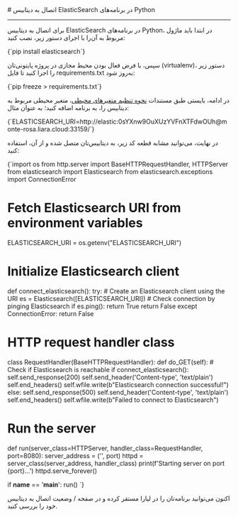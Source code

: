 

<Layout>
<Head>
<title>مستندات اتصال به دیتابیس‌ ElasticSearch در Python - لیارا</title>

<meta property="og:title" content="مستندات خدمات رایانش ابری لیارا" />
<meta property="og:description" content="مستندات مربوط به اتصال به دیتابیس ElasticSearch در پلتفرم Python در لیارا"  />
<meta property="og:image" content="https://media.liara.ir/logos/liara-poster.jpg" />
</Head>
# اتصال به دیتابیس ElasticSearch در برنامه‌های Python
<hr className="mb-2" />

برای اتصال به دیتابیس ElasticSearch در برنامه‌های Python، در ابتدا باید ماژول مربوط به آن‌را با اجرای دستور زیر، نصب کنید:

<div className="h-2" />
    <div dir='ltr'>
    <Highlight className="bash">
        {`pip install elasticsearch`}
    </Highlight>
    </div>
<div className="h-2" />

سپس، با فرض فعال بودن محیط مجازی در پروژه پایتونی‌تان (virtualenv)، دستور زیر را اجرا کنید تا فایل <Important>requirements.txt</Important> به‌روز شود: 

<div className="h-2" />
    <div dir='ltr'>
    <Highlight className="bash">
        {`pip freeze > requirements.txt`}
    </Highlight>
    </div>
<div className="h-2" />

در ادامه، بایستی طبق مستندات <a href="/paas/details/envs" className="text-[#2196f3]">نحوه تنظیم متغیرهای محیطی</a>، متغیر محیطی مربوط به دیتابیس را، به برنامه اضافه کنید؛ به عنوان مثال: 

<div className="h-2" />
    <div dir='ltr'>
    <Highlight className="bash">
        {`ELASTICSEARCH_URI=http://elastic:0sYXnw9OuXUzYVFnXTFdwOUh@monte-rosa.liara.cloud:33159/`}
    </Highlight>
    </div>
<div className="h-2" />

در نهایت، می‌توانید مشابه قطعه کد زیر، به دیتابیس‌تان متصل شده و از آن، استفاده کنید: 

<div className="h-2" />
    <div dir='ltr'>
    <Highlight className="python">
        {`import os
from http.server import BaseHTTPRequestHandler, HTTPServer
from elasticsearch import Elasticsearch
from elasticsearch.exceptions import ConnectionError

# Fetch Elasticsearch URI from environment variables
ELASTICSEARCH_URI = os.getenv("ELASTICSEARCH_URI")

# Initialize Elasticsearch client
def connect_elasticsearch():
    try:
        # Create an Elasticsearch client using the URI
        es = Elasticsearch([ELASTICSEARCH_URI])
        # Check connection by pinging Elasticsearch
        if es.ping():
            return True
        return False
    except ConnectionError:
        return False

# HTTP request handler class
class RequestHandler(BaseHTTPRequestHandler):
    def do_GET(self):
        # Check if Elasticsearch is reachable
        if connect_elasticsearch():
            self.send_response(200)
            self.send_header('Content-type', 'text/plain')
            self.end_headers()
            self.wfile.write(b"Elasticsearch connection successful!")
        else:
            self.send_response(500)
            self.send_header('Content-type', 'text/plain')
            self.end_headers()
            self.wfile.write(b"Failed to connect to Elasticsearch")

# Run the server
def run(server_class=HTTPServer, handler_class=RequestHandler, port=8080):
    server_address = ('', port)
    httpd = server_class(server_address, handler_class)
    print(f'Starting server on port {port}...')
    httpd.serve_forever()

if __name__ == '__main__':
    run()
`}
    </Highlight>
    </div>
<div className="h-2" />

اکنون می‌توانید برنامه‌تان را در لیارا مستقر کرده و در صفحه <Important>/</Important> وضعیت اتصال به دیتابیس خود را بررسی کنید.

</Layout>
